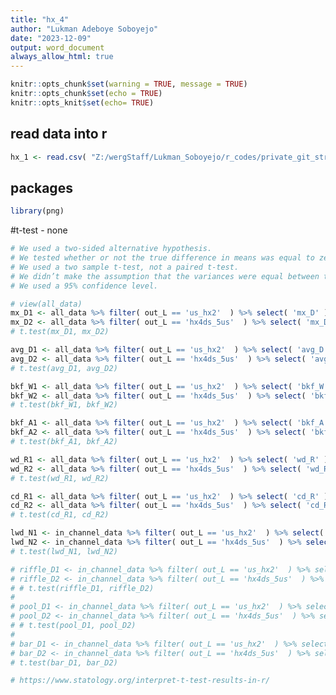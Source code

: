 ```yaml
---
title: "hx_4"
author: "Lukman Adeboye Soboyejo"
date: "2023-12-09"
output: word_document
always_allow_html: true
---
```


```r

knitr::opts_chunk$set(warning = TRUE, message = TRUE) 
knitr::opts_chunk$set(echo = TRUE)
knitr::opts_knit$set(echo= TRUE)

```


## read data into r
```r
hx_1 <- read.csv( "Z:/wergStaff/Lukman_Soboyejo/r_codes/private_git_stream_data/lucas_WERG/data/hx_1.csv" )
```

## packages
```r
library(png)
```


#t-test
- none
```r

# We used a two-sided alternative hypothesis.
# We tested whether or not the true difference in means was equal to zero.
# We used a two sample t-test, not a paired t-test.
# We didn’t make the assumption that the variances were equal between the groups.
# We used a 95% confidence level.

# view(all_data)
mx_D1 <- all_data %>% filter( out_L == 'us_hx2'  ) %>% select( 'mx_D' ) 
mx_D2 <- all_data %>% filter( out_L == 'hx4ds_5us'  ) %>% select( 'mx_D' ) 
# t.test(mx_D1, mx_D2)

avg_D1 <- all_data %>% filter( out_L == 'us_hx2'  ) %>% select( 'avg_D' ) 
avg_D2 <- all_data %>% filter( out_L == 'hx4ds_5us'  ) %>% select( 'avg_D' ) 
# t.test(avg_D1, avg_D2)

bkf_W1 <- all_data %>% filter( out_L == 'us_hx2'  ) %>% select( 'bkf_W' ) 
bkf_W2 <- all_data %>% filter( out_L == 'hx4ds_5us'  ) %>% select( 'bkf_W' ) 
# t.test(bkf_W1, bkf_W2)

bkf_A1 <- all_data %>% filter( out_L == 'us_hx2'  ) %>% select( 'bkf_A' ) 
bkf_A2 <- all_data %>% filter( out_L == 'hx4ds_5us'  ) %>% select( 'bkf_A' ) 
# t.test(bkf_A1, bkf_A2)

wd_R1 <- all_data %>% filter( out_L == 'us_hx2'  ) %>% select( 'wd_R' ) 
wd_R2 <- all_data %>% filter( out_L == 'hx4ds_5us'  ) %>% select( 'wd_R' ) 
# t.test(wd_R1, wd_R2)

cd_R1 <- all_data %>% filter( out_L == 'us_hx2'  ) %>% select( 'cd_R' ) 
cd_R2 <- all_data %>% filter( out_L == 'hx4ds_5us'  ) %>% select( 'cd_R' ) 
# t.test(cd_R1, cd_R2)

lwd_N1 <- in_channel_data %>% filter( out_L == 'us_hx2'  ) %>% select( 'lwd_N' ) 
lwd_N2 <- in_channel_data %>% filter( out_L == 'hx4ds_5us'  ) %>% select( 'lwd_N' ) 
# t.test(lwd_N1, lwd_N2)

# riffle_D1 <- in_channel_data %>% filter( out_L == 'us_hx2'  ) %>% select( 'riffle_D' ) 
# riffle_D2 <- in_channel_data %>% filter( out_L == 'hx4ds_5us'  ) %>% select( 'riffle_D' ) 
# # t.test(riffle_D1, riffle_D2)
# 
# pool_D1 <- in_channel_data %>% filter( out_L == 'us_hx2'  ) %>% select( 'pool_D' ) 
# pool_D2 <- in_channel_data %>% filter( out_L == 'hx4ds_5us'  ) %>% select( 'pool_D' ) 
# # t.test(pool_D1, pool_D2)
# 
# bar_D1 <- in_channel_data %>% filter( out_L == 'us_hx2'  ) %>% select( 'Bars' ) 
# bar_D2 <- in_channel_data %>% filter( out_L == 'hx4ds_5us'  ) %>% select( 'Bars' ) 
# t.test(bar_D1, bar_D2)

# https://www.statology.org/interpret-t-test-results-in-r/

```